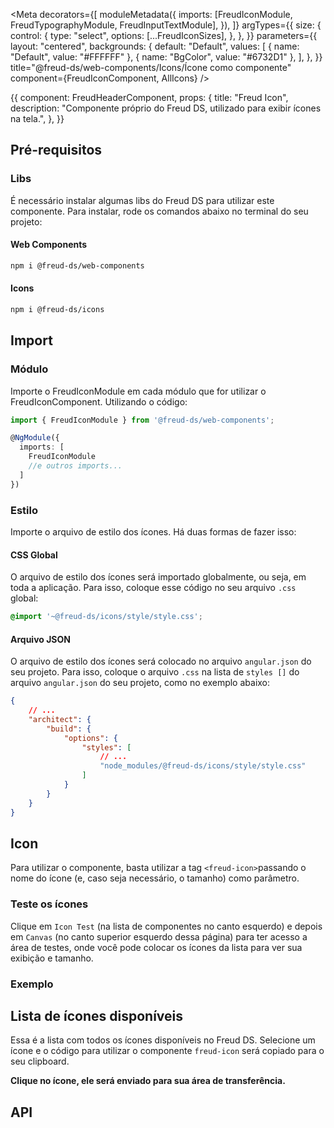 


<Meta
  decorators={[
    moduleMetadata({
      imports: [FreudIconModule, FreudTypographyModule, FreudInputTextModule],
    }),
  ]}
  argTypes={{
    size: {
      control: {
        type: "select",
        options: [...FreudIconSizes],
      },
    },
  }}
  parameters={{
    layout: "centered",
    backgrounds: {
      default: "Default",
      values: [
        { name: "Default", value: "#FFFFFF" },
        { name: "BgColor", value: "#6732D1" },
      ],
    },
  }}
  title="@freud-ds/web-components/Icons/Ícone como componente"
  component={FreudIconComponent, AllIcons}
/>

<Story name="Storyname-hidden">
  {{
    component: FreudHeaderComponent,
    props: {
      title: "Freud Icon",
      description:
        "Componente próprio do Freud DS, utilizado para exibir ícones na tela.",
    },
  }}
</Story>

## Pré-requisitos

### Libs

É necessário instalar algumas libs do Freud DS para utilizar este componente. Para instalar, rode os comandos abaixo 
no terminal do seu projeto:

#### Web Components

```bash
npm i @freud-ds/web-components
```

#### Icons

```bash
npm i @freud-ds/icons
```

## <a id="importing"></a>Import

### Módulo
Importe o FreudIconModule em cada módulo que for utilizar o FreudIconComponent. Utilizando o código:
```ts
import { FreudIconModule } from '@freud-ds/web-components'; 

@NgModule({
  imports: [
    FreudIconModule
    //e outros imports...
  ]
})
```

### Estilo
Importe o arquivo de estilo dos ícones. Há duas formas de fazer isso: 

#### CSS Global
O arquivo de estilo dos ícones será importado globalmente, ou seja, em toda a aplicação. Para isso, coloque esse código 
no seu arquivo ``.css`` global:
```css
@import '~@freud-ds/icons/style/style.css';
```
#### Arquivo JSON
O arquivo de estilo dos ícones será colocado no arquivo ``angular.json`` do seu projeto. Para isso, coloque o arquivo ``.css`` 
na lista de ``styles []`` do arquivo ``angular.json`` do seu projeto, como no exemplo abaixo:
```json
{
	// ...
	"architect": {
		"build": {
			"options": {
				"styles": [
					// ...
					"node_modules/@freud-ds/icons/style/style.css"
				]
			}
		}
	}
}
```

## Icon
Para utilizar o componente, basta utilizar a tag ``<freud-icon>``passando o nome do ícone (e, caso seja necessário, o tamanho) 
como parâmetro. 

### Teste os ícones
Clique em ``Icon Test`` (na lista de componentes no canto esquerdo) e depois em ``Canvas`` (no canto superior esquerdo dessa página) 
para ter acesso a área de testes, onde você pode colocar os ícones da lista para ver sua exibição e tamanho.

<Canvas withSource={SourceState.NONE}>
  <Story story={IconTest}/>
</Canvas>

### Exemplo

<Canvas withSource={SourceState.OPEN}>
  <Story story={Icon}/>
</Canvas>

<Canvas withSource={SourceState.OPEN}>
  <Story story={IconSmall}/>
</Canvas>

## Lista de ícones disponíveis

Essa é a lista com todos os ícones disponíveis no Freud DS. Selecione um ícone e o código para utilizar o componente ``freud-icon`` será copiado para o seu clipboard.

**Clique no ícone, ele será enviado para sua área de transferência.**

<Canvas withSource={SourceState.NONE}>
  <Story story={AllIcons} />
</Canvas>

## API
<ArgsTable of={FreudIconComponent} />
